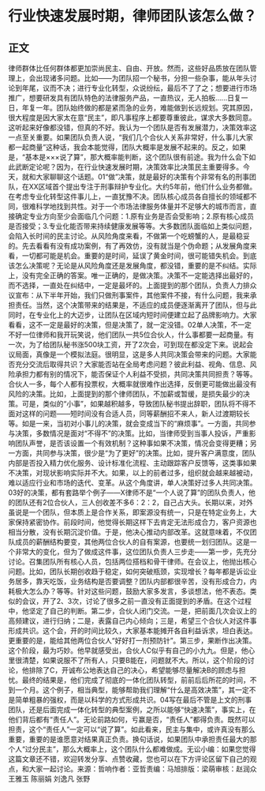 # 行业快速发展时期，律师团队该怎么做？
## 正文
律师群体比任何群体都更加崇尚民主、自由、开放。然而，这些好品质放在团队管理上，会出现诸多问题。比如——为团队招一个秘书，分担一些杂事，能从年头讨论到年尾，议而不决；进行专业化转型，众说纷纭，最后不了了之；想要进行市场推广，想要研发具有团队特色的法律服务产品，一直热议，无人拍板......日复一日，年复一年。团队始终做的都是紧而急的业务，难能做到长远规划。究其原因，很大程度是因大家太在意“民主”，即凡事程序上都要尊重彼此，谋求大多数同意。这听起来好像都没错，但真的不好。我认为一个团队是否有发展潜力，决策效率这一点至关重要。如果团队负责人说，“我们几个合伙人关系非常好，什么事儿大家都一起商量”这种话，我会本能觉得，团队大概率是发展不起来的。反之，如果是，“基本是×××说了算”，那大概率能判断，这个团队很有前途。我为什么会下如此武断定论呢？因为，在行业快速发展时期，决策效率比决策民主重要得多。今天，就和大家聊聊这个话题。01“做”决策，就是最好的决策有个非常有名的刑事团队，在XX区域首个提出专注于刑事辩护专业化。大约5年前，他们什么业务都做。在考虑专业化转型这件事儿上，一直犹豫不决。团队核心成员各自擅长的领域都不同，很难科学地找到共性。对于一个市场法律服务体量并不足够大的城市而言，直接确定专业方向至少会面临几个问题：1.原有业务是否会受影响；2.原有核心成员是否接受；3.专业化能否带来持续健康发展等等。大多数团队面临如上类似问题，会陷入长时间的民主讨论。从风险角度来看，不做第一个吃螃蟹的人，是最稳妥的。先去看看有没有成功案例，有了再效仿，没有就当是个伪命题；从发展角度来看，一切都可能是机会。重要的是时间，延误了黄金时间，很可能错失机会。到底该怎么决策呢？无论是从风险角度还是发展角度，都没错，重要的是不纠结。实际上，没有完全正确的答案。唯一正确的，是做决策。决策不一定能选择出最好的，而不选择，一直处在纠结中，一定是最坏的。上面提到的那个团队，负责人力排众议宣布：从下半年开始，我们只做刑事案件，其他案件不接，有什么问题，我来承担责任。当然，这个决策带来的结果是，不适应的成员便逐渐离开了团队，但与此同时，在专业化上的大迈步，让团队在区域内短时间便建立起了品牌影响力。大家看看，这不一定是最好的决策，但是决策了，就一定没错。02单人决策，不一定不好一位律师和我开玩笑说，他们团队一共5位合伙人，什么事都要一起商量。有一次，为了给团队秘书涨500块工资，开了2次会，可到现在都没定下来。说起会议局面，真像是一个模拟法庭。很明显，这是多人共同决策会带来的问题。大家能否充分交流后取得共识？大家能否站在全局考虑问题？彼此利益、视角、信息、风险承担力都有别的情况下，能否保证个人利益不受损，共同决策共同担责？等等。合伙人一多，每个人都有投票权，大概率就很难作出选择，反倒更可能做出最没有风险的决策。比如，上面提到的那个律师团队，不加薪或暂缓，是损失最少的决策。可是，类似的“小事”，如果越积越多，导致团队秘书提出辞职，团队将不得不面对这样的问题——短时间没有合适人员，同等薪酬招不来人，新人过渡期较长等。如是一来，当初对小事儿的决策，就会变成当下的“麻烦事”。一方面，共同参与决策，多数情况是面对“不得不”的决策。比如，当律师受到当事人投诉，严重影响团队声誉，是否该设置一个有效机制？这种事如果不决策，情况会变得更糟；另一方面，共同参与决策，很少是“为了更好”的决策。比如，提升客户满意度，团队内部是否投入精力优化服务、设计标准化流程、主动跟踪客户反馈等，这类事如果不决策，对现状影响实际并不大。如果，以上的前者过多，组织就会越来越被动，难以适应行业和市场的迭代、变革。从这个角度讲，单人决策好过多人共同决策。03好的决策，都有套路举个例子——X律师不是“一个人说了算”的团队负责人，他的团队还有2位合伙人，三人创收差不多6：2：2，自己占大头。长期以来，对外虽说是一个团队，但本质上是合作关系，即案源没有统一，只是在特定业务上，大家保持紧密协作。前段时间，他觉得长期这样下去肯定无法形成合力，客户资源也相当分散，没有长期沉淀价值。于是，他决心推动内部改革。这就意味着，不仅团队成员的薪酬结构要变，其他两位合伙人的自有案源，也要统一划归团队。这是一个非常大的变化，但为了做成这件事，这位团队负责人三步走——第一步，先充分讨论。召集团队所有核心人员，包括两位搭档和骨干律师。在会议上，他抛出核心问题。比如，团队长期创收趋于稳定，如何突破瓶颈，实现增长？每年都是诉讼业务居多，靠天吃饭，业务结构是否要调整？团队内部都很辛苦，没有形成合力，内耗极大怎么办？等等。针对这些问题，鼓励大家多发言，多谈想法，他不表态。类似的会议，开了2、3次，讨论了很多之前一直没有正面提到的矛盾。在这个过程中，他坚定了自己的判断。第二步，合伙人闭门交流。一是，把前面几次会议上的高频建议，进行归纳；二是，表露自己内心倾向；三是，希望三个合伙人对这件事形成共识。这个会，开的时间比较久，大家基本能摊开各自利益诉求，坦白表达。更重要的是，能给其他两位合伙人“好好打一剂预防针”。第三步，果断作出决策。这个阶段，最为巧妙。他早就感受出，合伙人C似乎有自己的小九九。但是，他心里很清楚，如果说服不了所有人，只要B能在，问题就不大。所以，这个阶段的讨论，他排除了C，开诚布公地表达自己的决心，希望能够尽量解决B的顾虑与担忧。最终的结果是，他们完成了彻底的一体化团队转型，前前后后所花的时间，不到一个月。这个例子，相当典型，能够帮助我们理解“什么是高效决策”，其一定不是简单粗暴的强权，而是以科学的方式形成共识。04写在最后不管是上文的刑事团队，还是后面完成一体化转型的典型案例，之所以能够“快速决策”，事实上，在他们背后都有“责任人”。无论前路如何，亏赢是否，“责任人”都得负责。既然可以担责，这个“责任人”一定可以“说了算”。如此看来，民主与集中，或许真没有那么重要，重要的是谁愿意对结果真正负责。换句话说，如果团队中承担责任最大的那个人“过分民主”，那么大概率上，这个团队什么都难做成。无讼小编：如果您觉得这篇文章还不错，欢迎转发分享、点赞收藏，您也可以在下方评论区留下自己的观点，和大家一起讨论。来源：哲响作者：亚哲责编：马旭排版：梁萌审核：赵润众 王雅玉 陈丽娟 刘逸凡 张野